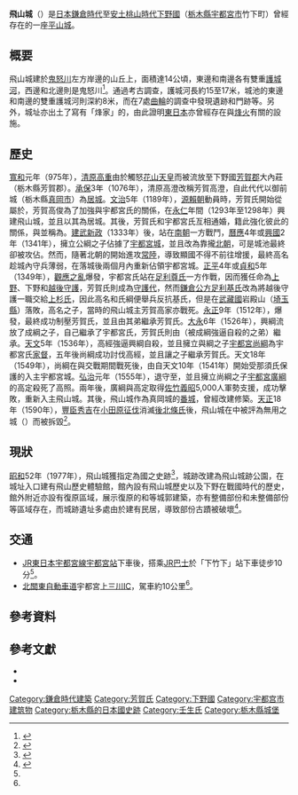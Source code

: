 {{日本城郭概要表|
nihongo =飛山城|
romaji =Tobiyamajō|
hiragana =とびやまじょう|
img = File:Tobiyama_Castle_Front_Entrance.jpg|
img_capt = 飛山城大手口木橋|
img_width =260px|
name = 飛山城|
pref = 栃木縣|
ar_called =|
struct = [[平山城|平山城]]|
tower_struct = |
builders = {{Link-ja|芳賀氏|芳賀氏|芳賀高俊}}|
build_y = [[永仁_(伏見天皇)|永仁]]年間（1293年至1298年）|
revamp = |
rulers = {{Link-ja|芳賀氏|芳賀氏}}|
reject_y = 天正18年（1590年）以後|
remains = {{Link-ja|土壘|土塁}}<br>[[護城河|空堀]]|
cultural asset = 國之[[史跡|史跡]]|
location = {{coord|36|33|20.1|N|139|57|57.6|E|type:landmark||display=inline}}
}}

'''飛山城'''（{{jpn|j=飛山城|hg=とびやまじょう|rm=Tobiyamajō}}）是[[日本|日本]][[鎌倉時代|鎌倉時代]]至[[安土桃山時代|安土桃山時代]][[下野國|下野國]]（[[栃木縣|栃木縣]][[宇都宮市|宇都宮市]]竹下町）曾經存在的一座[[平山城|平山城]]。

==概要==
飛山城建於[[鬼怒川|鬼怒川]]左方岸邊的山丘上，面積達14公頃，東邊和南邊各有雙重[[護城河|護城河]]，西邊和北邊則是鬼怒川<ref>{{cite web|url=http://www.city.utsunomiya.tochigi.jp/bunka/geijyutsu/002269.html|title=飛山城史跡公園　とびやま歴史体験館（国指定史跡・飛山城跡）|publisher=[[宇都宮市|宇都宮市]]|accessdate=2015-01-29|deadurl=yes|archiveurl=https://web.archive.org/web/20150215150544/http://www.city.utsunomiya.tochigi.jp/bunka/geijyutsu/002269.html|archivedate=2015-02-15}}</ref>。通過考古調查，護城河長約15至17米，城池的東邊和南邊的雙重護城河則深約8米，而在7處[[曲輪|曲輪]]的調查中發現{{Link-ja|掘立柱|掘立柱}}遺跡和門跡等{{Sfn|宇都宮市教育委員会文化課|1999|p=2}}。另外，城址亦出土了寫有「烽家」的{{Link-ja|墨書土器|墨書土器}}，由此證明[[東日本|東日本]]亦曾經存在與[[烽火|烽火]]有關的設施{{Sfn|文化財保護全国協議会|2006|p=126}}。

==歷史==
[[寬和|寬和]]元年（975年），[[清原氏|清原高重]]由於觸怒[[花山天皇|花山天皇]]而被流放至下野國[[芳賀郡|芳賀郡]]大內莊（栃木縣芳賀郡）。[[承保|承保]]3年（1076年），清原高澄改稱芳賀高澄，自此代代以御前城（栃木縣[[真岡市|真岡市]]）為[[居城|居城]]。[[文治|文治]]5年（1189年），[[源賴朝|源賴朝]]動員{{Link-ja|奧州合戰|奥州合戦|攻打奧州}}時，芳賀氏開始從屬於{{Link-ja|宇都宮氏|宇都宮氏}}，芳賀高俊為了加強與宇都宮氏的關係，在[[永仁_(伏見天皇)|永仁]]年間（1293年至1298年）興建飛山城，並且以其為居城。其後，芳賀氏和宇都宮氏亙相通婚，籍此強化彼此的關係，與{{Link-ja|益子氏|益子氏}}並稱為{{Link-ja|紀清兩黨|紀清両党}}。[[建武新政|建武新政]]（1333年）後，{{Link-ja|宇都宮公綱|宇都宮公綱}}站在[[南朝|南朝]]一方戰鬥，[[曆應|曆應]]4年或[[興國_(後村上天皇)|興國]]2年（1341年），{{Link-ja|芳賀高名|芳賀高名}}擁立公綱之子{{Link-ja|宇都宮氏綱|宇都宮氏綱}}佔據了[[宇都宮城|宇都宮城]]，並且改為靠攏[[北朝|北朝]]，可是城池最終卻被{{Link-ja|春日顯國|春日顕国}}攻佔。然而，隨著北朝的{{Link-ja|高師冬|高師冬}}開始進攻[[常陸國|常陸]]，導致顯國不得不前往增援，最終高名趁城內守兵薄弱，在落城後兩個月內重新佔領宇都宮城。[[正平_(後村上天皇)|正平]]4年或[[貞和|貞和]]5年（1349年），[[觀應之亂|觀應之亂]]爆發，宇都宮氏站在[[足利尊氏|足利尊氏]]一方作戰，因而獲任命為[[上野國|上野]]、下野和[[越後國|越後]][[守護|守護]]，芳賀氏則成為[[守護代|守護代]]，然而[[鎌倉公方|鎌倉公方]][[足利基氏|足利基氏]]改為將越後守護一職交給[[上杉氏|上杉氏]]，因此高名和氏綱便舉兵反抗基氏，但是在[[武藏國|武藏國]]岩殿山（[[埼玉縣|埼玉縣]]）落敗，高名之子，當時的飛山城主芳賀高家亦戰死。[[永正|永正]]9年（1512年），{{Link-ja|宇都宮錯亂|宇都宮錯乱}}爆發，最終{{Link-ja|宇都宮成綱|宇都宮成綱}}成功制壓芳賀氏，並且由其弟{{Link-ja|宇都宮興綱|宇都宮興綱}}繼承芳賀氏。[[大永|大永]]6年（1526年），興綱流放了成綱之子{{Link-ja|宇都宮忠綱|宇都宮忠綱}}，自己繼承了宇都宮氏，芳賀氏則由{{Link-ja|芳賀高經|芳賀高経}}（被成綱強逼自殺的{{Link-ja|芳賀高勝|芳賀高勝}}之弟）繼承。[[天文_(後奈良天皇)|天文]]5年（1536年），高經強逼興綱自殺，並且擁立與綱之子[[宇都宮尚綱|宇都宮尚綱]]為宇都宮氏[[家督|家督]]，五年後尚綱成功討伐高經，並且讓{{Link-ja|益子勝宗|益子勝宗}}之子{{Link-ja|芳賀高定|芳賀高定}}繼承芳賀氏。天文18年（1549年），尚綱在與{{Link-ja|那須氏|那須氏}}交戰期間戰死後，由自天文10年（1541年）開始受那須氏保護的{{Link-ja|芳賀高照|芳賀高照}}入主宇都宮城。[[弘治_(後奈良天皇)|弘治]]元年（1555年），退守至{{Link-ja|真岡城|真岡城}}，並且擁立尚綱之子[[宇都宮廣綱|宇都宮廣綱]]的高定殺死了高照。兩年後，廣綱與高定取得[[佐竹義昭|佐竹義昭]]5,000人軍勢支援，成功擊敗{{Link-ja|壬生綱雄|壬生綱雄}}，重新入主飛山城。其後，飛山城作為真岡城的[[支城|番城]]，曾經改建修築。[[天正_(日本)|天正]]18年（1590年），[[豐臣秀吉|豐臣秀吉]]在[[小田原征伐|小田原征伐]]消滅[[後北條氏|後北條氏]]後，飛山城在{{Link-ja|宇都宮仕置|宇都宮仕置}}中被評為無用之城（{{lang|ja|いらざる城}}）而被拆毀<ref>{{cite web |url=http://ss-yawa.sakura.ne.jp/menew/zenkoku/shiseki/kantou/tobiyama.j/tobiyama.j.html |title=主家を凌ぐ芳賀氏の拠城 |publisher=史跡夜話 |accessdate=2015-01-29 |archive-date=2016-03-04 |archive-url=https://web.archive.org/web/20160304232706/http://ss-yawa.sakura.ne.jp/menew/zenkoku/shiseki/kantou/tobiyama.j/tobiyama.j.html |dead-url=no }}</ref>。

==現狀==
[[昭和|昭和]]52年（1977年），飛山城獲指定為國之史跡<ref name="飛山城">{{cite web|url=http://www5f.biglobe.ne.jp/~mononofu/tobiyamazyou.html|title=飛山城|publisher=城の道|accessdate=2015-01-29|archive-date=2016-03-06|archive-url=https://web.archive.org/web/20160306230811/http://www5f.biglobe.ne.jp/~mononofu/tobiyamazyou.html|dead-url=no}}</ref>，城跡改建為飛山城跡公園，在城址入口建有飛山歷史體驗館，館內設有飛山城歷史以及下野在戰國時代的歷史，館外附近亦設有復原區域，展示復原的{{Link-ja|土壘|土塁}}和{{Link-ja|虎口|虎口|馬出}}等城郭建築，亦有整備部份和未整備部份等區域存在，而城跡遺址多處由於建有民居，導致部份古蹟被破壞<ref>{{cite web|url=http://www5f.biglobe.ne.jp/~mononofu/tobiyamazyou.html|title=飛山城 / 帝國博物学協会　下野國|publisher=帝國博物学協会|accessdate=2015-01-29|archive-date=2016-03-06|archive-url=https://web.archive.org/web/20160306230811/http://www5f.biglobe.ne.jp/~mononofu/tobiyamazyou.html|dead-url=no}}</ref>。

==交通==
*[[JR東日本|JR東日本]][[宇都宮線|宇都宮線]][[宇都宮站|宇都宮站]]下車後，搭乘[[JR巴士|JR巴士]]於「下竹下」站下車徒步10分<ref name="飛山城"/>。
*[[北關東自動車道|北關東自動車道]]宇都宮[[宇都宮上三川IC|上三川IC]]，駕車約10公里<ref name="飛山城"/>。

==參考資料==
{{reflist}}

==參考文獻==
*{{Cite journal  |author =文化財保護全国協議会|title = 新版遺跡保存の辞典|date = 2006-5 |publisher = [[平凡社|平凡社]] |ref = harv}}
*{{Cite report  |author =宇都宮市教育委員会文化課|title = 宇陽ぷれす創刊号|date = 1999-11 |ref = harv}}

[[Category:鎌倉時代建築|Category:鎌倉時代建築]]
[[Category:芳賀氏|Category:芳賀氏]]
[[Category:下野國|Category:下野國]]
[[Category:宇都宫市建筑物|Category:宇都宫市建筑物]]
[[Category:栃木縣的日本國史跡|Category:栃木縣的日本國史跡]]
[[Category:壬生氏|Category:壬生氏]]
[[Category:栃木縣城堡|Category:栃木縣城堡]]